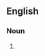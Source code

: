 {{also|Lotharios}}

==English==

===Noun===
{{head|en|noun plural form}}

# {{plural of|lothario|lang=en}}